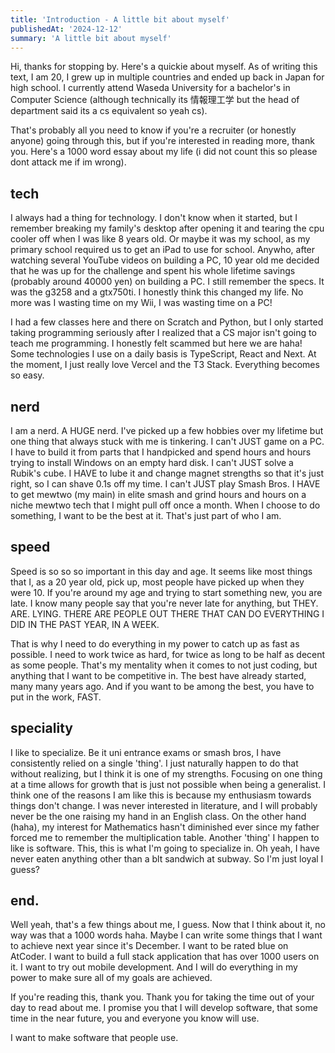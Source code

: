 ```yaml
---
title: 'Introduction - A little bit about myself'
publishedAt: '2024-12-12'
summary: 'A little bit about myself'
---
```


Hi, thanks for stopping by. Here's a quickie about myself. As of writing this text, I am 20, I grew up in multiple countries
and ended up back in Japan for high school. I currently attend Waseda University for a bachelor's
in Computer Science (although technically its 情報理工学 but the head of department said its a cs equivalent so yeah cs).

That's probably all you need to know if you're a recruiter (or honestly anyone) going through this, but if you're interested in reading more, thank you. Here's a
1000 word essay about my life (i did not count this so please dont attack me if im wrong).

## tech

I always had a thing for technology. I don't know when it started, but I remember breaking my family's desktop after opening it
and tearing the cpu cooler off when I was like 8 years old. Or maybe it was my school, as my primary school required us to get an iPad
to use for school. Anywho, after watching several YouTube videos on building a PC, 10 year old me decided that he was up for the
challenge and spent his whole lifetime savings (probably around 40000 yen) on building a PC. I still remember the specs. It was the
g3258 and a gtx750ti. I honestly think this changed my life. No more was I wasting time on my Wii, I was wasting time on a PC!

I had a few classes here and there on Scratch and Python, but I only started taking programming seriously after I realized
that a CS major isn't going to teach me programming. I honestly felt scammed but here we are haha! Some technologies I use
on a daily basis is TypeScript, React and Next. At the moment, I just really love Vercel and the T3 Stack. Everything becomes
so easy.


## nerd

I am a nerd. A HUGE nerd. I've picked up a few hobbies over my lifetime but one thing that always stuck with me is tinkering.
I can't JUST game on a PC. I have to build it from parts that I handpicked and spend hours and hours trying to install Windows on an empty hard disk.
I can't JUST solve a Rubik's cube. I HAVE to lube it and change magnet strengths so that it's just right, so I can shave 0.1s off my time. I can't
JUST play Smash Bros. I HAVE to get mewtwo (my main) in elite smash and grind hours and hours on a niche mewtwo tech that
I might pull off once a month. When I choose to do something, I want to be the best at it. That's just part of who I am.

## speed

Speed is so so so important in this day and age. It seems like most things that I, as a 20 year old, pick up, most people have picked up
when they were 10. If you're around my age and trying to start something new, you are late. I know many people say that you're never
late for anything, but THEY. ARE. LYING. THERE ARE PEOPLE OUT THERE THAT CAN DO EVERYTHING I DID IN THE PAST YEAR, IN A WEEK.

That is why I need to do everything in my power to catch up as fast as possible. I need to work twice as hard, for twice as long to be half as decent
as some people. That's my mentality when it comes to not just coding, but anything that I want to be competitive in. The best have already
started, many many years ago. And if you want to be among the best, you have to put in the work, FAST.

## speciality

I like to specialize. Be it uni entrance exams or smash bros, I have consistently relied on a single 'thing'.
I just naturally happen to do that without realizing, but I think it is one of my strengths. Focusing on one thing at a
time allows for growth that is just not possible when being a generalist. I think one of the reasons I am like this is because
my enthusiasm towards things don't change. I was never interested in literature, and I will probably never be the one raising
my hand in an English class. On the other hand (haha), my interest for Mathematics hasn't diminished ever since my father forced me to remember the multiplication table.
Another 'thing' I happen to like is software. This, this is what I'm going to specialize in.
Oh yeah, I have never eaten anything other than a blt sandwich at subway. So I'm just loyal I guess?

## end.

Well yeah, that's a few things about me, I guess. Now that I think about it, no way was that a 1000 words haha. Maybe I can
write some things that I want to achieve next year since it's December. I want to be rated blue on AtCoder. I want to build a
full stack application that has over 1000 users on it. I want to try out mobile development. And I will do everything in my
power to make sure all of my goals are achieved.

If you're reading this, thank you. Thank you for taking the time out of your day to read about me. I promise you that I
will develop software, that some time in the near future, you and everyone you know will use.

I want to make software that people use.